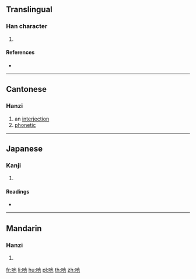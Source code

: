{{character info/new}}
==Translingual==

===Han character===
{{Han char|rn=30|rad=口|as=03|sn=6|four=|canj=RPD|ids=⿰口也}}

# {{defn|Han|sort=口03}}

====References====
* {{Han ref|kx=0177.021|dkj=03315|hdz=10584.090|uh=5414|ud=21524}}

----

==Cantonese==

===Hanzi===
{{yue-hanzi|jyut=jaa1,jaa2,jaa4,jaak3,je5|y=ya5}}

# an [[interjection]]
# [[phonetic]]

----

==Japanese==

===Kanji===
{{ja-kanji|grade=|rs=口03}}

# {{defn|lang=ja|sort=口03}}

====Readings====
* {{ja-readings|on=[[せ]] (se)|kun=}}

----

==Mandarin==

===Hanzi===
{{cmn-hanzi|pin=[[má]] ([[ma2]]), [[mǎ]] ([[ma3]]), [[yě]] ([[ye3]])|wg=ma<sup>2</sup>, ma<sup>3</sup>, yeh<sup>3</sup>}}

# {{defn|lang=cmn|sort=口03}}

[[fr:吔]]
[[li:吔]]
[[hu:吔]]
[[pl:吔]]
[[th:吔]]
[[zh:吔]]